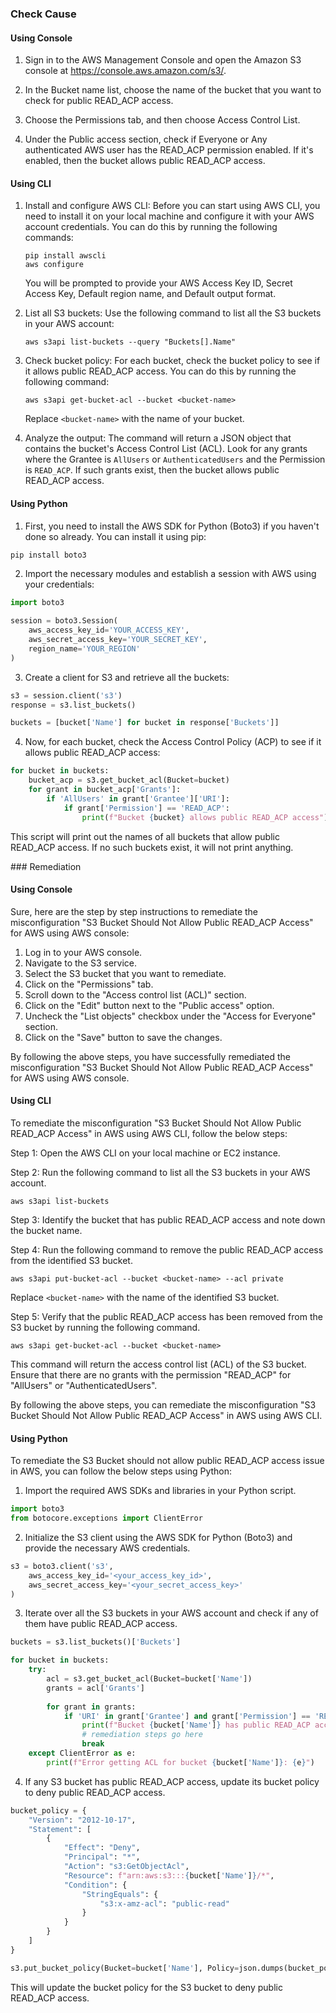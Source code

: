 

<Tabs><Tab title='Cause'>
### Check Cause

#### Using Console

1. Sign in to the AWS Management Console and open the Amazon S3 console at https://console.aws.amazon.com/s3/.

2. In the Bucket name list, choose the name of the bucket that you want to check for public READ_ACP access.

3. Choose the Permissions tab, and then choose Access Control List.

4. Under the Public access section, check if Everyone or Any authenticated AWS user has the READ_ACP permission enabled. If it's enabled, then the bucket allows public READ_ACP access.

#### Using CLI

1. Install and configure AWS CLI: Before you can start using AWS CLI, you need to install it on your local machine and configure it with your AWS account credentials. You can do this by running the following commands:

   ```
   pip install awscli
   aws configure
   ```

   You will be prompted to provide your AWS Access Key ID, Secret Access Key, Default region name, and Default output format.

2. List all S3 buckets: Use the following command to list all the S3 buckets in your AWS account:

   ```
   aws s3api list-buckets --query "Buckets[].Name"
   ```

3. Check bucket policy: For each bucket, check the bucket policy to see if it allows public READ_ACP access. You can do this by running the following command:

   ```
   aws s3api get-bucket-acl --bucket <bucket-name>
   ```

   Replace `<bucket-name>` with the name of your bucket.

4. Analyze the output: The command will return a JSON object that contains the bucket's Access Control List (ACL). Look for any grants where the Grantee is `AllUsers` or `AuthenticatedUsers` and the Permission is `READ_ACP`. If such grants exist, then the bucket allows public READ_ACP access.

#### Using Python

1. First, you need to install the AWS SDK for Python (Boto3) if you haven't done so already. You can install it using pip:

```python
pip install boto3
```

2. Import the necessary modules and establish a session with AWS using your credentials:

```python
import boto3

session = boto3.Session(
    aws_access_key_id='YOUR_ACCESS_KEY',
    aws_secret_access_key='YOUR_SECRET_KEY',
    region_name='YOUR_REGION'
)
```

3. Create a client for S3 and retrieve all the buckets:

```python
s3 = session.client('s3')
response = s3.list_buckets()

buckets = [bucket['Name'] for bucket in response['Buckets']]
```

4. Now, for each bucket, check the Access Control Policy (ACP) to see if it allows public READ_ACP access:

```python
for bucket in buckets:
    bucket_acp = s3.get_bucket_acl(Bucket=bucket)
    for grant in bucket_acp['Grants']:
        if 'AllUsers' in grant['Grantee']['URI']:
            if grant['Permission'] == 'READ_ACP':
                print(f"Bucket {bucket} allows public READ_ACP access")
```

This script will print out the names of all buckets that allow public READ_ACP access. If no such buckets exist, it will not print anything.

</Tab>

<Tab title='Remediation'>
### Remediation

#### Using Console

Sure, here are the step by step instructions to remediate the misconfiguration "S3 Bucket Should Not Allow Public READ_ACP Access" for AWS using AWS console:

1. Log in to your AWS console.
2. Navigate to the S3 service.
3. Select the S3 bucket that you want to remediate.
4. Click on the "Permissions" tab.
5. Scroll down to the "Access control list (ACL)" section.
6. Click on the "Edit" button next to the "Public access" option.
7. Uncheck the "List objects" checkbox under the "Access for Everyone" section.
8. Click on the "Save" button to save the changes.

By following the above steps, you have successfully remediated the misconfiguration "S3 Bucket Should Not Allow Public READ_ACP Access" for AWS using AWS console.

#### Using CLI

To remediate the misconfiguration "S3 Bucket Should Not Allow Public READ_ACP Access" in AWS using AWS CLI, follow the below steps:

Step 1: Open the AWS CLI on your local machine or EC2 instance.

Step 2: Run the following command to list all the S3 buckets in your AWS account.

```
aws s3api list-buckets
```

Step 3: Identify the bucket that has public READ_ACP access and note down the bucket name.

Step 4: Run the following command to remove the public READ_ACP access from the identified S3 bucket.

```
aws s3api put-bucket-acl --bucket <bucket-name> --acl private
```

Replace `<bucket-name>` with the name of the identified S3 bucket.

Step 5: Verify that the public READ_ACP access has been removed from the S3 bucket by running the following command.

```
aws s3api get-bucket-acl --bucket <bucket-name>
```

This command will return the access control list (ACL) of the S3 bucket. Ensure that there are no grants with the permission "READ_ACP" for "AllUsers" or "AuthenticatedUsers".

By following the above steps, you can remediate the misconfiguration "S3 Bucket Should Not Allow Public READ_ACP Access" in AWS using AWS CLI.

#### Using Python

To remediate the S3 Bucket should not allow public READ_ACP access issue in AWS, you can follow the below steps using Python:

1. Import the required AWS SDKs and libraries in your Python script.

```python
import boto3
from botocore.exceptions import ClientError
```

2. Initialize the S3 client using the AWS SDK for Python (Boto3) and provide the necessary AWS credentials.

```python
s3 = boto3.client('s3',
    aws_access_key_id='<your_access_key_id>',
    aws_secret_access_key='<your_secret_access_key>'
)
```

3. Iterate over all the S3 buckets in your AWS account and check if any of them have public READ_ACP access.

```python
buckets = s3.list_buckets()['Buckets']

for bucket in buckets:
    try:
        acl = s3.get_bucket_acl(Bucket=bucket['Name'])
        grants = acl['Grants']
        
        for grant in grants:
            if 'URI' in grant['Grantee'] and grant['Permission'] == 'READ_ACP':
                print(f"Bucket {bucket['Name']} has public READ_ACP access.")
                # remediation steps go here
                break
    except ClientError as e:
        print(f"Error getting ACL for bucket {bucket['Name']}: {e}")
```

4. If any S3 bucket has public READ_ACP access, update its bucket policy to deny public READ_ACP access.

```python
bucket_policy = {
    "Version": "2012-10-17",
    "Statement": [
        {
            "Effect": "Deny",
            "Principal": "*",
            "Action": "s3:GetObjectAcl",
            "Resource": f"arn:aws:s3:::{bucket['Name']}/*",
            "Condition": {
                "StringEquals": {
                    "s3:x-amz-acl": "public-read"
                }
            }
        }
    ]
}

s3.put_bucket_policy(Bucket=bucket['Name'], Policy=json.dumps(bucket_policy))
```

This will update the bucket policy for the S3 bucket to deny public READ_ACP access.


</Tab>
</Tabs>